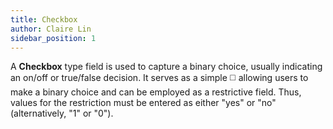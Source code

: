 ```yaml
---
title: Checkbox
author: Claire Lin
sidebar_position: 1
---
```


A **Checkbox** type field is used to capture a binary choice, usually indicating an on/off or true/false decision. It serves as a simple :white_medium_square: allowing users to make a binary choice and can be employed as a restrictive field. Thus, values for the restriction must be entered as either "yes" or "no" (alternatively, "1" or "0").
